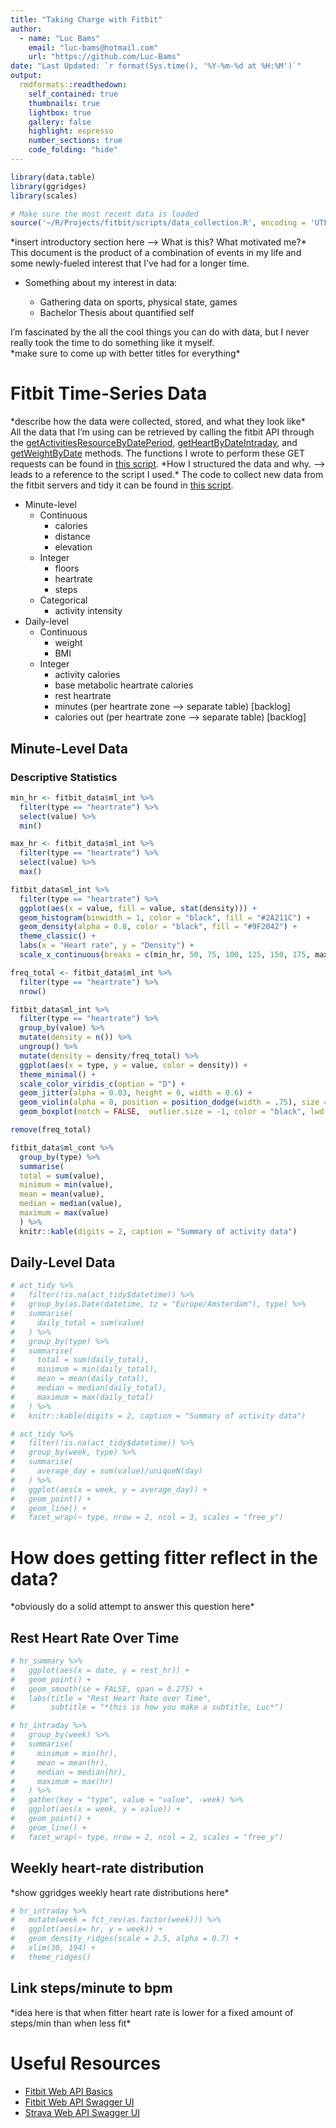 ```yaml
---
title: "Taking Charge with Fitbit"
author: 
  - name: "Luc Bams"
    email: "luc-bams@hotmail.com"
    url: "https://github.com/Luc-Bams"
date: "Last Updated: `r format(Sys.time(), '%Y-%m-%d at %H:%M')`"
output:
  rmdformats::readthedown:
    self_contained: true
    thumbnails: true
    lightbox: true
    gallery: false
    highlight: espresso
    number_sections: true
    code_folding: "hide"
---
```


```r
library(data.table)
library(ggridges)
library(scales)

# Make sure the most recent data is loaded
source('~/R/Projects/fitbit/scripts/data_collection.R', encoding = 'UTF-8')
```

\*insert introductory section here --> What is this? What motivated me?\*  
This document is the product of a combination of events in my life and some newly-fueled interest that I've had for a longer time.

  * Something about my interest in data:  
  
    + Gathering data on sports, physical state, games  
    + Bachelor Thesis about quantified self  
    
I'm fascinated by the all the cool things you can do with data, but I never really took the time to do something like it myself.   
\*make sure to come up with better titles for everything\*  

# Fitbit Time-Series Data
\*describe how the data were collected, stored, and what they look like\*  
All the data that I'm using can be retrieved by calling the fitbit API through the [getActivitiesResourceByDatePeriod](https://dev.fitbit.com/build/reference/web-api/explore/#/Time_Series/getActivitiesResourceByDatePeriod), [getHeartByDateIntraday](https://dev.fitbit.com/build/reference/web-api/explore/#/Heart_Rate_Intraday_Time_Series/getHeartByDateIntraday), and [getWeightByDate](https://dev.fitbit.com/build/reference/web-api/explore/#/Body_and_Weight/getWeightByDate) methods. The functions I wrote to perform these GET requests can be found in [this script](https://github.com/Luc-Bams/fitbit/blob/master/scripts/data_collection_functions.R). \*How I structured the data and why. --> leads to a reference to the script I used.\* The code to collect new data from the fitbit servers and tidy it can be found in [this script](https://github.com/Luc-Bams/fitbit/blob/master/scripts/data_collection.R).

* Minute-level
    + Continuous
        - calories
        - distance
        - elevation
    + Integer
        - floors
        - heartrate
        - steps
    + Categorical
        - activity intensity
* Daily-level
    + Continuous
        - weight
        - BMI
    + Integer
        - activity calories
        - base metabolic heartrate calories
        - rest heartrate
        - minutes (per heartrate zone --> separate table) [backlog]
        - calories out (per heartrate zone --> separate table) [backlog]

## Minute-Level Data

### Descriptive Statistics
```r
min_hr <- fitbit_data$ml_int %>%
  filter(type == "heartrate") %>%
  select(value) %>%
  min()

max_hr <- fitbit_data$ml_int %>%
  filter(type == "heartrate") %>%
  select(value) %>%
  max()

fitbit_data$ml_int %>%
  filter(type == "heartrate") %>%
  ggplot(aes(x = value, fill = value, stat(density))) +
  geom_histogram(binwidth = 1, color = "black", fill = "#2A211C") +
  geom_density(alpha = 0.8, color = "black", fill = "#9F2042") +
  theme_classic() +
  labs(x = "Heart rate", y = "Density") +
  scale_x_continuous(breaks = c(min_hr, 50, 75, 100, 125, 150, 175, max_hr))
```

```r
freq_total <- fitbit_data$ml_int %>%
  filter(type == "heartrate") %>%
  nrow()

fitbit_data$ml_int %>%
  filter(type == "heartrate") %>% 
  group_by(value) %>% 
  mutate(density = n()) %>%
  ungroup() %>%
  mutate(density = density/freq_total) %>%
  ggplot(aes(x = type, y = value, color = density)) +
  theme_minimal() +
  scale_color_viridis_c(option = "D") +
  geom_jitter(alpha = 0.03, height = 0, width = 0.6) +
  geom_violin(alpha = 0, position = position_dodge(width = .75), size = 1, color = "black") +
  geom_boxplot(notch = FALSE,  outlier.size = -1, color = "black", lwd = 1, alpha = 0, width = 0.04)

remove(freq_total)
```

```r
fitbit_data$ml_cont %>%
  group_by(type) %>%
  summarise(
  total = sum(value),
  minimum = min(value),
  mean = mean(value),
  median = median(value),
  maximum = max(value)
  ) %>%
  knitr::kable(digits = 2, caption = "Summary of activity data")
```

## Daily-Level Data
```r
# act_tidy %>% 
#   filter(!is.na(act_tidy$datetime)) %>%
#   group_by(as.Date(datetime, tz = "Europe/Amsterdam"), type) %>%
#   summarise(
#     daily_total = sum(value)
#   ) %>%
#   group_by(type) %>%
#   summarise(
#     total = sum(daily_total),
#     minimum = min(daily_total),
#     mean = mean(daily_total),
#     median = median(daily_total),
#     maximum = max(daily_total)
#   ) %>% 
#   knitr::kable(digits = 2, caption = "Summary of activity data")
```

```r
# act_tidy %>% 
#   filter(!is.na(act_tidy$datetime)) %>%
#   group_by(week, type) %>%
#   summarise(
#     average_day = sum(value)/uniqueN(day)
#   ) %>%
#   ggplot(aes(x = week, y = average_day)) +
#   geom_point() +
#   geom_line() +
#   facet_wrap(~ type, nrow = 2, ncol = 3, scales = "free_y")
```

# How does getting fitter reflect in the data?  
\*obviously do a solid attempt to answer this question here\*  

## Rest Heart Rate Over Time
```r
# hr_summary %>%
#   ggplot(aes(x = date, y = rest_hr)) +
#   geom_point() +
#   geom_smooth(se = FALSE, span = 0.275) +
#   labs(title = "Rest Heart Rate over Time",
#        subtitle = "*this is how you make a subtitle, Luc*")
```

```r
# hr_intraday %>%  
#   group_by(week) %>%
#   summarise(
#     minimum = min(hr),
#     mean = mean(hr),
#     median = median(hr),
#     maximum = max(hr)
#   ) %>% 
#   gather(key = "type", value = "value", -week) %>%
#   ggplot(aes(x = week, y = value)) +
#   geom_point() +
#   geom_line() +
#   facet_wrap(~ type, nrow = 2, ncol = 2, scales = "free_y")
```

## Weekly heart-rate distribution  
\*show ggridges weekly heart rate distributions here\* 
```r
# hr_intraday %>%
#   mutate(week = fct_rev(as.factor(week))) %>%
#   ggplot(aes(x= hr, y = week)) +
#   geom_density_ridges(scale = 2.5, alpha = 0.7) +
#   xlim(30, 194) +
#   theme_ridges()
```

## Link steps/minute to bpm  
\*idea here is that when fitter heart rate is lower for a fixed amount of steps/min than when less fit\*  

# Useful Resources

* [Fitbit Web API Basics](https://dev.fitbit.com/build/reference/web-api/basics/)
* [Fitbit Web API Swagger UI](https://dev.fitbit.com/build/reference/web-api/explore/#/)
* [Strava Web API Swagger UI](https://developers.strava.com/playground/#/)